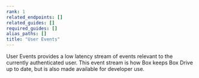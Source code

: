 ```yaml
---
rank: 1
related_endpoints: []
related_guides: []
required_guides: []
alias_paths: []
title: "User Events"
---
```

User Events provides a low latency stream of events relevant to the currently
authenticated user. This event stream is how Box keeps Box Drive up to date,
but is also made available for developer use.
